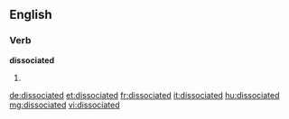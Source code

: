 ==English==

===Verb===
'''dissociated'''

# {{past of|[[dissociate]]}}

[[de:dissociated]]
[[et:dissociated]]
[[fr:dissociated]]
[[it:dissociated]]
[[hu:dissociated]]
[[mg:dissociated]]
[[vi:dissociated]]